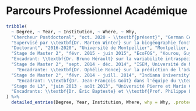 # Parcours Professionnel Académique

```r
tribble(
  ~ Degree, ~ Year, ~ Institution, ~ Where, ~ Why,
  "Chercheur Postdoctoral", "oct. 2020 - \\textbf{présent}", "German Center for Integrative Biodiversity Research (iDiv) / Leipzig University", "Leipzig, Allemagne",
  "Supervisé par \\textbf{Dr. Marten Winter} sur la biogéographie fonctionnelle des plantes introduites",
  "Doctorant", "2016-2020", "Université de Montpellier", "Montpellier, France", "Directeurs: François Munoz et Cyrille Violle. Contrat doctoral spécifique normalien. Sur la rareté fonctionnelle et l'écologie fonctionnelle des communautés",
  "Stage de Master 2", "févr. 2015 - juin 2015", "EcoFOG", "Kourou, Guyane Française, France",
  "Encadrant: \\textbf{Dr. Bruno Hérault} sur la variabilité intraspécifique de croissance des arbres tropicaux en fonction de leurs traits fonctionnels",
  "Stage de Master 2", "sept. 2014 - déc. 2014", "ISEM, Université de Montpellier", "Montpellier, France",
    "Encadrante: \\textbf{Dr. Ophélie Ronce} sur la prédiction de l'adaptation au changement climatique des arbres en utilisant des modèles de génétique quantitative de populations structurées en stade",
  "Stage de Master 2", "févr. 2014 - juill. 2014", "Indiana University", "Bloomington, IN, États-Unis",
    "Encadrant: \\textbf{Dr. Jean-François Goût} dans l'équipe du \\textbf{Pr. Michael Lynch} sur les motifs génomiques au sein du complexe \\textit{Paramecium}",
  "Stage de L3", "juin 2013 - août 2013", "Université Pierre et Marie Curie Paris 6", "Paris, France",
  "Encadrants: \\textbf{Dr. Éric Bapteste} et \\textbf{Prof. Philippe Lopez} sur réseaux de similarités de séquences en fonction de l'origine évolutive des voies métaboliques chez \\textit{Chlamydomonas reinhardtii}"
) %>% 
  detailed_entries(Degree, Year, Institution, Where, why = Why, .protect = FALSE)
```